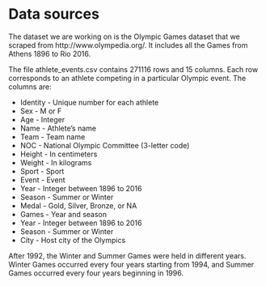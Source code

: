 # Data sources

The dataset we are working on is the Olympic Games dataset that we scraped from http://www.olympedia.org/. It includes all the Games from Athens 1896 to Rio 2016. 

The file athlete_events.csv contains 271116 rows and 15 columns. Each row corresponds to an athlete competing in a particular Olympic event. The columns are:

* Identity - Unique number for each athlete
* Sex - M or F
* Age - Integer
* Name - Athlete's name
* Team - Team name
* NOC - National Olympic Committee (3-letter code)
* Height - In centimeters
* Weight - In kilograms
* Sport - Sport
* Event - Event
* Year - Integer between 1896 to 2016
* Season - Summer or Winter
* Medal - Gold, Silver, Bronze, or NA
* Games - Year and season
* Year - Integer between 1896 to 2016
* Season - Summer or Winter
* City - Host city of the Olympics


After 1992, the Winter and Summer Games were held in different years. Winter Games occurred every four years starting from 1994, and Summer Games occurred every four years beginning in 1996.

